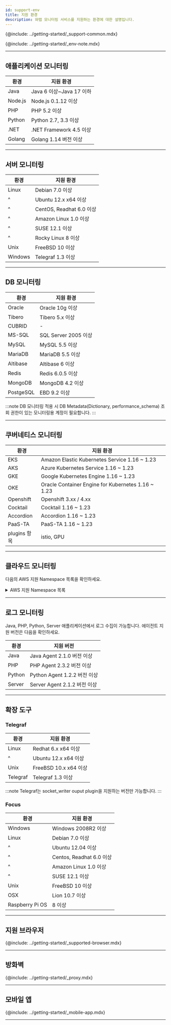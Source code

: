 ```yaml
---
id: support-env
title: 지원 환경
description: 와탭 모니터링 서비스를 지원하는 환경에 대한 설명입니다.
---
```


<!-- 공통 문구 -->
{@include: ../getting-started/_support-common.mdx}

{@include: ../getting-started/_env-note.mdx}

----

## 애플리케이션 모니터링

<!-- {@include: ../getting-started/_application-monitor-env.mdx} -->

|환경|지원 환경|
|----|----|
|Java|Java 6 이상~Java 17 이하|
|Node.js|Node.js 0.1.12 이상|
|PHP|PHP 5.2 이상|
|Python|Python 2.7, 3.3 이상|
|.NET|.NET Framework 4.5 이상|
|Golang|Golang 1.14 버전 이상|
<!-- 
* **Java**
  * Java 6 이상
  * Java 17 이하
* **Node.js**
  * Node.js 0.1.12 이상
* **PHP**
  * PHP 5.2 이상
* **Python**
  * Python 2.7, 3.3 이상
* **.NET**
  * .NET Framework 4.5 이상
-->
----

## 서버 모니터링

<!-- {@include: ../getting-started/_server-monitor-env.mdx} -->
|환경|지원 환경|
|----|----|
|Linux|Debian 7.0 이상|
|^|Ubuntu 12.x x64 이상|
|^|CentOS, Readhat 6.0 이상|
|^|Amazon Linux 1.0 이상|
|^|SUSE 12.1 이상|
|^|Rocky Linux 8 이상|
|Unix| FreeBSD 10 이상|
|Windows|Telegraf 1.3 이상|
<!-- 
* **Linux**  
    * Debian 7.0 이상 
    * Ubuntu 12.04 이상
    * Centos, Readhat 6.0 이상
    * Amazon Linux 1.0 이상
    * SUSE 12.1 이상
    * Rocky Linux 8 이상
* **Unix**  
    * FreeBSD 10 이상
* **Windows**    
    * Windows 2008R2 이상 
-->
----

## DB 모니터링

<!-- {@include: ../getting-started/_db-monitor-env.mdx} -->
<!-- 
* Oracle 10g 이상
* Tibero 5.x 이상
* CUBRID
* MS-SQL: SQL Server 2005 이상
* MySQL 5.5 이상 / MariaDB 5.5 이상
* Altibase 6 이상
* Redis 6.0.5 이상
* MongoDB 4.2 이상
* PostgeSQL / EBD 9.2 이상
-->
|환경|지원 환경|
|----|----|
|Oracle|Oracle 10g 이상|
|Tibero|Tibero 5.x 이상|
|CUBRID|-|
|MS-SQL|SQL Server 2005 이상|
|MySQL|MySQL 5.5 이상|
|MariaDB|MariaDB 5.5 이상|
|Altibase|Altibase 6 이상|
|Redis|Redis 6.0.5 이상|
|MongoDB|MongoDB 4.2 이상|
|PostgeSQL|EBD 9.2 이상|

:::note
DB 모니터링 적용 시 DB Metadata(Dictionary, performance_schema) 조회 권한이 있는 모니터링용 계정이 필요합니다.
:::

----

## 쿠버네티스 모니터링

<!-- {@include: ../getting-started/_k8-monitor-env.mdx} -->
|환경|지원 환경|
|----|----|
|EKS|Amazon Elastic Kubernetes Service 1.16 ~ 1.23|
|AKS|Azure Kubernetes Service 1.16 ~ 1.23|
|GKE|Google Kubernetes Engine 1.16 ~ 1.23|
|OKE|Oracle Container Engine for Kubernetes 1.16 ~ 1.23|
|Openshift|Openshift 3.xx / 4.xx|
|Cocktail|Cocktail 1.16 ~ 1.23|
|Accordion|Accordion 1.16 ~ 1.23|
|PaaS-TA |PaaS-TA 1.16 ~ 1.23|
|plugins 항목|istio, GPU|
<!-- 
* EKS(Amazon Elastic Kubernetes Service) 1.16 ~ 1.23
* AKS(Azure Kubernetes Service) 1.16 ~ 1.23
* GKE(Google Kubernetes Engine) 1.16 ~ 1.23
* OKE(Oracle Container Engine for Kubernetes) 1.16 ~ 1.23
* Openshift 3.xx / 4.xx
* Cocktail 1.16 ~ 1.23
* Accordion 1.16 ~ 1.23
* PaaS-TA 1.16 ~ 1.23
* plugins 항목: istio, GPU 지원
-->

----

## 클라우드 모니터링

다음의 AWS 지원 Namespace 목록을 확인하세요. 

<details>
<summary>AWS 지원 Namespace 목록</summary>

* AWS ACMPrivateCA
* AWS AmazonMQ
* AWS ApplicationELB Monitoring
* AWS AppSync
* AWS Athena
* AWS AutoScaling
* AWS Elastic Beanstalk Health
* AWS Billing
* AWS Cassandra
* AWS Chatbot
* AWS Cloud Front
* AWS CloudHSM
* AWS CloudSearch
* AWS CodeBuild
* AWS CodeGuruProfiler
* AWS Cognito
* AWS Connect
* AWS ContainerInsights Monitoring
* AWS DataSync
* AWS DAX
* AWS DDoSProtection
* AWS DMS
* AWS DocDB
* AWS DX
* AWS Dynamo DB
* AWS Ebs Usage
* AWS EC2 Monitoring
* AWS EC2 Alert Config
* AWS EC2Spot
* AWS ECS
* AWS EFS
* AWS ElastiCache Usage
* AWS ElasticGPUs
* AWS ElasticInference
* AWS ElasticMapReduce
* AWS ElasticTranscoder
* AWS Classic ELB Monitoring
* AWS ES
* AWS Events
* AWS Firehose
* AWS FSx
* AWS GameLift
* AWS GatewayELB
* AWS Glue
* AWS GroundStation
* AWS Health
* AWS Inspector
* AWS IoT
* AWS IoTAnalytics
* AWS IoTSiteWise
* AWS IVS
* AWS Kafka
* AWS Kinesis
* AWS KinesisAnalytics
* AWS KinesisVideo
* AWS KMS
* AWS Lambda
* AWS Lex
* AWS Location
* AWS Logs
* AWS LookoutMetrics
* AWS MediaConnect
* AWS MediaConvert
* AWS MediaPackage
* AWS MediaStore
* AWS MediaTailor
* AWS ML
* AWS NATGateway
* AWS Neptune
* AWS NetworkELB
* AWS NetworkFirewall
* AWS OpsWorks
* AWS Polly
* AWS QLDB
* AWS RDS Monitoring
* AWS Redshift
* AWS Robomaker
* AWS Route53
* AWS S3
* AWS SageMaker
* AWS SDKMetrics
* AWS ServiceCatalog
* AWS SES
* AWS SNS
* AWS SQS
* AWS SQS Message
* AWS SSM-RunCommand
* AWS States
* AWS StorageGateway
* AWS SWF
* AWS Textract
* AWS ThingsGraph
* AWS Timestream
* AWS Transfer
* AWS TransitGateway
* AWS Translate
* AWS TrustedAdvisor
* AWS Api Usage
* AWS VPN Monitoring
* AWS WAF
* AWS WorkMail
* AWS WorkSpaces

</details>

----

## 로그 모니터링 

Java, PHP, Python, Server 애플리케이션에서 로그 수집이 가능합니다. 에이전트 지원 버전은 다음을 확인하세요.

|환경|지원 버전|
|----|----|
|Java|Java Agent 2.1.0 버전 이상|
|PHP|PHP Agent 2.3.2 버전 이상|
|Python|Python Agent 1.2.2 버전 이상|
|Server|Server Agent 2.1.2 버전 이상|

<!-- 
* Java Agent 2.1.0 버전 이상
* PHP Agent 2.3.2 버전 이상
* Python Agent 1.2.2 버전 이상
* Server Agent 2.1.2 버전 이상  
-->

----

## 확장 도구

### Telegraf 

<!-- 
에이전트

* **운영체제**
    * Linux Redhat 6.x x64 이상
    * Ubuntu 12.x x64 이상
    * FreeBSD 10.x x64 이상
* **Telegraf**
    * Telegraf 1.3 이상 
    :::note
    socket_writer ouput plugin을 지원하는 버전만 가능합니다.
    :::
-->
|환경|지원 환경|
|----|----|
|Linux|Redhat 6.x x64 이상|
|^|Ubuntu 12.x x64 이상|
|Unix|FreeBSD 10.x x64 이상|
|Telegraf|Telegraf 1.3 이상|
:::note 
Telegraf는 socket_writer ouput plugin을 지원하는 버전만 가능합니다.
:::

### Focus
<!--
* **Windows**
  * Windows 2008R2 이상
* **Linux**
  * Debian 7.0 이상
  * Ubuntu 12.04 이상
  * Centos, Readhat 6.0 이상
  * Amazon Linux 1.0 이상
  * SUSE 12.1 이상
* **FreeBSD**
  * FreeBSD 10 이상
* **OSX**
  * Lion 10.7 이상
* **Raspberry Pi OS**
  * Raspberry Pi OS 8 이상
-->
|환경|지원 환경|
|----|----|
|Windows|Windows 2008R2 이상|
|Linux|Debian 7.0 이상|
|^|Ubuntu 12.04 이상|
|^|Centos, Readhat 6.0 이상|
|^|Amazon Linux 1.0 이상|
|^|SUSE 12.1 이상|
|Unix|FreeBSD 10 이상|
|OSX|Lion 10.7 이상|
|Raspberry Pi OS|8 이상|

----

## 지원 브라우저

{@include: ../getting-started/_supported-browser.mdx}

----
## 방화벽

{@include: ../getting-started/_proxy.mdx}  

----
## 모바일 앱

{@include: ../getting-started/_mobile-app.mdx}

----

